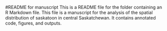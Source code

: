#README for manuscript
This is a README file for the folder containing an R Markdown file. This file is a manuscript for the analysis of the spatial distribution of saskatoon in central Saskatchewan. It contains annotated code, figures, and outputs. 